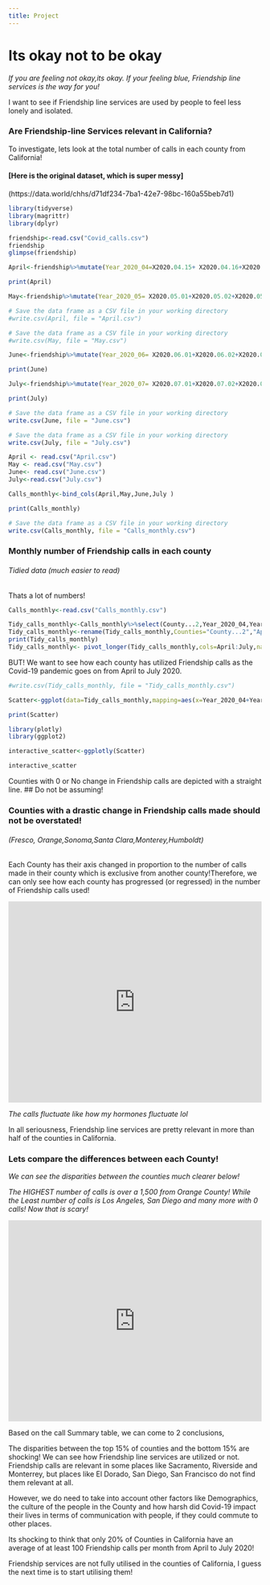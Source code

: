 ---
title: Project
---
# Its okay not to be okay
*If you are feeling not okay,its okay. If your feeling blue, Friendship line services is the way for you!*

I want to see if Friendship line services are used by people to feel less lonely and isolated. 

### Are Friendship-line Services relevant in California?

To investigate, lets look at the total number of calls in each county from California! 

#### [Here is the original dataset, which is super messy] 
(https://data.world/chhs/d71df234-7ba1-42e7-98bc-160a55beb7d1)

```{r,echo=FALSE,message=FALSE,warning=FALSE}
library(tidyverse)
library(magrittr)
library(dplyr)
```

```{r,echo=FALSE,eval=FALSE}
friendship<-read.csv("Covid_calls.csv")
friendship
glimpse(friendship)
```


```{r,echo=FALSE,eval=FALSE}
April<-friendship%>%mutate(Year_2020_04=X2020.04.15+ X2020.04.16+X2020.04.17+X2020.04.17+X2020.04.18+X2020.04.19+X2020.04.20+X2020.04.21+X2020.04.22+X2020.04.23+X2020.04.24+X2020.04.25+X2020.04.26+X2020.04.27+X2020.04.28+X2020.04.29+X2020.04.30)%>%select(County,Year_2020_04)

print(April)
```

```{r, echo=FALSE,eval=FALSE}
May<-friendship%>%mutate(Year_2020_05= X2020.05.01+X2020.05.02+X2020.05.03+X2020.05.04+X2020.05.05+X2020.05.06+X2020.05.07+X2020.05.08+X2020.05.09+X2020.05.10+X2020.05.11+X2020.05.12+X2020.05.13+X2020.05.14+X2020.05.15+X2020.05.16+X2020.05.17+X2020.05.18+X2020.05.19+X2020.05.20+X2020.05.21+X2020.05.22+X2020.05.23+X2020.05.24+X2020.05.25+X2020.05.26+X2020.05.27+X2020.05.28+X2020.05.29+X2020.05.30+X2020.05.31)%>%select(County,Year_2020_05)
```

```{r,echo=FALSE}
# Save the data frame as a CSV file in your working directory
#write.csv(April, file = "April.csv")
```

```{r,echo=FALSE}
# Save the data frame as a CSV file in your working directory
#write.csv(May, file = "May.csv")
```

```{r,echo=FALSE,eval=FALSE}
June<-friendship%>%mutate(Year_2020_06= X2020.06.01+X2020.06.02+X2020.06.03+X2020.06.07+X2020.06.08+X2020.06.09+X2020.06.10+X2020.06.11+X2020.06.12+X2020.06.13+X2020.06.14+X2020.06.15+X2020.06.16+X2020.06.17+X2020.06.18+X2020.06.19+X2020.06.20+X2020.06.21+X2020.06.22+X2020.06.23+X2020.06.24+X2020.06.25+X2020.06.26+X2020.06.27+X2020.06.28+X2020.06.29+X2020.06.30)%>%select(County,Year_2020_06)

print(June)

```

```{r,echo=FALSE,eval=FALSE}
July<-friendship%>%mutate(Year_2020_07= X2020.07.01+X2020.07.02+X2020.07.03+X2020.07.04+X2020.07.05+X2020.07.06+X2020.07.07+X2020.07.07+X2020.07.09+X2020.07.10+X2020.07.11+X2020.07.12+X2020.07.13+X2020.07.14+X2020.07.15+X2020.07.16+X2020.07.17+X2020.07.18+X2020.07.19+X2020.07.20+X2020.07.20+X2020.07.21+X2020.07.22+X2020.07.23+X2020.07.24+X2020.07.25+X2020.07.26+X2020.07.27+X2020.07.28+X2020.07.29)%>%select(County,Year_2020_07)

print(July)
```

```{r,echo=FALSE,eval=FALSE}
# Save the data frame as a CSV file in your working directory
write.csv(June, file = "June.csv")

# Save the data frame as a CSV file in your working directory
write.csv(July, file = "July.csv")

```

```{r,echo=FALSE}
April <- read.csv("April.csv")
May <- read.csv("May.csv")
June<- read.csv("June.csv")
July<-read.csv("July.csv")
```

```{r,echo=FALSE,eval=FALSE}

Calls_monthly<-bind_cols(April,May,June,July )

print(Calls_monthly)
```

```{r,echo=FALSE,eval=FALSE}
# Save the data frame as a CSV file in your working directory
write.csv(Calls_monthly, file = "Calls_monthly.csv")
```
### Monthly number of Friendship calls in each county 
###### Tidied data (much easier to read)

Thats a lot of numbers! 

```{r,echo=FALSE,eval=TRUE}
Calls_monthly<-read.csv("Calls_monthly.csv")

Tidy_calls_monthly<-Calls_monthly%>%select(County...2,Year_2020_04,Year_2020_05,Year_2020_06,Year_2020_07)
Tidy_calls_monthly<-rename(Tidy_calls_monthly,Counties="County...2","April"="Year_2020_04","May"="Year_2020_05","June"="Year_2020_06","July"="Year_2020_07")
print(Tidy_calls_monthly)
Tidy_calls_monthly<- pivot_longer(Tidy_calls_monthly,cols=April:July,names_to ="Month",values_to ="Number of Calls")

```

BUT! We want to see how each county has utilized Friendship calls as the Covid-19 pandemic goes on from April to July 2020. 
```{r,echo=FALSE}
#write.csv(Tidy_calls_monthly, file = "Tidy_calls_monthly.csv")
```

```{r,echo=FALSE,eval=FALSE}
Scatter<-ggplot(data=Tidy_calls_monthly,mapping=aes(x=Year_2020_04+Year_2020_05+Year_2020_06+Year_2020_07,y=County...2,colour=County...2))+geom_point()+labs(title ="Number of Friendship Calls overtime",subtitle = "per County in California during 2020" ,x="April 2020 to July 2020",y="Number of calls",colour="County",caption = "source:Data World,California Health and Human Services(CHHS) ")+scale_color_viridis_d()

print(Scatter)
```

```{r,echo=FALSE,eval=FALSE}
library(plotly)
library(ggplot2)
```

```{r,echo=FALSE,eval=FALSE}
interactive_scatter<-ggplotly(Scatter)

interactive_scatter

```

Counties with 0 or No change in Friendship calls are depicted with a straight line.
## Do not be assuming!

### Counties with a drastic change in Friendship calls made should not be overstated! 
###### (Fresco, Orange,Sonoma,Santa Clara,Monterey,Humboldt)
Each County has their axis changed in proportion to the number of calls made in their county which is exclusive from another county!Therefore, we can only see how each county has progressed (or regressed) in the number of Friendship calls used!

<iframe height="400" width="100%" frameborder="no" src="https://qyshaw1ee.shinyapps.io/appR/"> </iframe>

*The calls fluctuate like how my hormones fluctuate lol*

In all seriousness, Friendship line services are pretty relevant in more than half of the counties in California. 

### Lets compare the differences between each County!

*We can see the disparities between the counties much clearer below!*

*The HIGHEST number of calls is over a 1,500 from Orange County! While the Least number of calls is Los Angeles, San Diego and many more with 0 calls! Now that is scary!* 

<iframe height="400" width="100%" frameborder="no" src="https://qyshaw1ee.shinyapps.io/app-2r/"> </iframe>

Based on the call Summary table, we can come to 2 conclusions,

 The disparities between the top 15% of counties and the bottom 15% are shocking! We can see how Friendship line services are utilized or not.  
Friendship calls are relevant in some places like Sacramento, Riverside and Monterrey, but places like El Dorado, San Diego, San Francisco do not find them relevant at all. 

However, we do need to take into account other factors like Demographics, the culture of the people in the County and how harsh did Covid-19 impact their lives in terms of communication with people, if they could commute to other places. 

Its shocking to think that only 20% of Counties in California have an average of at least 100 Friendship calls per month from April to July 2020!

Friendship services are not fully utilised in the counties of California, I guess the next time is to start utilising them! 


```{r}

```

```{r}

```
